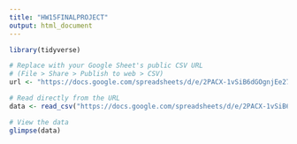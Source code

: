 ```yaml
---
title: "HW15FINALPROJECT"
output: html_document
---
```


```r
library(tidyverse)

# Replace with your Google Sheet's public CSV URL
# (File > Share > Publish to web > CSV)
url <- "https://docs.google.com/spreadsheets/d/e/2PACX-1vSiB6dGOgnjEe27tNq6KEOAGKAy3FpkiLx34EU7Yp-JUrTdYXBotRNpnbgxx8pQtjE8YyIEB2FlNEfo/pubhtml"

# Read directly from the URL
data <- read_csv("https://docs.google.com/spreadsheets/d/e/2PACX-1vSiB6dGOgnjEe27tNq6KEOAGKAy3FpkiLx34EU7Yp-JUrTdYXBotRNpnbgxx8pQtjE8YyIEB2FlNEfo/pubhtml")

# View the data
glimpse(data)


```

